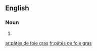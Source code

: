 ==English==

===Noun===
{{head|en}}

# {{plural of|pâté de foie gras}}

[[ar:pâtés de foie gras]]
[[fr:pâtés de foie gras]]